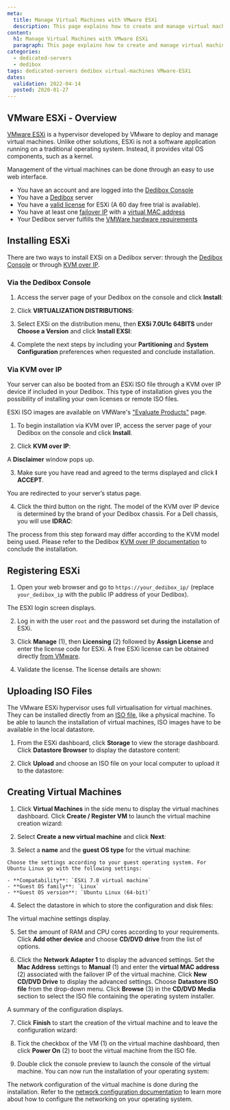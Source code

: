 ```yaml
---
meta:
  title: Manage Virtual Machines with VMware ESXi
  description: This page explains how to create and manage virtual machines on Dedibox using the Hypervisor VMware ESXi.
content:
  h1: Manage Virtual Machines with VMware ESXi
  paragraph: This page explains how to create and manage virtual machines on Dedibox using the Hypervisor VMware ESXi.
categories:
  - dedicated-servers
  - dedibox
tags: dedicated-servers dedibox virtual-machines VMware-ESXi
dates:
  validation: 2022-04-14
  posted: 2020-01-27
---
```


## VMware ESXi - Overview

[VMware ESXi](https://www.vmware.com/products/esxi-and-esx.html) is a hypervisor developed by VMware to deploy and manage virtual machines. Unlike other solutions, ESXi is not a software application running on a traditional operating system. Instead, it provides vital OS components, such as a kernel.

Management of the virtual machines can be done through an easy to use web interface.

<Message type="requirement">

- You have an account and are logged into the [Dedibox Console](https://console.online.net)
- You have a [Dedibox](http://www.scaleway.com/en/dedibox) server
- You have a [valid license](https://my.vmware.com/en/group/vmware/evalcenter?p=free-esxi7&lp=default) for ESXi (A 60 day free trial is available).
- You have at least one [failover IP](/dedibox-network/ip-failover/concepts#failover-ips) with a [virtual MAC address](/dedibox-network/ip-failover/concepts#virtual-mac-address)
- Your Dedibox server fulfills the [VMWare hardware requirements](https://docs.vmware.com/en/VMware-vSphere/7.0/com.vmware.esxi.upgrade.doc/GUID-DEB8086A-306B-4239-BF76-E354679202FC.html)

</Message>

## Installing ESXi

There are two ways to install EXSi on a Dedibox server: through the [Dedibox Console](https://console.online.net/en/login) or through [KVM over IP](https://en.wikipedia.org/wiki/KVM_switch#KVM_over_IP_(IPKVM)).

### Via the Dedibox Console

1. Access the server page of your Dedibox on the console and click **Install**:

  <Lightbox src="scaleway-click-on-install.webp" width="800" alt="" />

2. Click **VIRTUALIZATION DISTRIBUTIONS**:
  <Lightbox src="scaleway-virtualizaton-distributions.webp" width="800" alt="" />

3. Select EXSi on the distribution menu, then **EXSi 7.0U1c 64BITS** under **Choose a Version** and click **Install EXSI**:
  <Lightbox src="scaleway-install-exsi.webp" width="800" alt="" />

4. Complete the next steps by including your **Partitioning** and **System Configuration** preferences when requested and conclude installation.

### Via KVM over IP

Your server can also be booted from an ESXi ISO file through a KVM over IP device if included in your Dedibox. This type of installation gives you the possibility of installing your own licenses or remote ISO files.

ESXi ISO images are available on VMWare's ["Evaluate Products"](https://www.vmware.com/try-vmware.html) page.

1. To begin installation via KVM over IP, access the server page of your Dedibox on the console and click **Install**.

2. Click **KVM over IP**:

  <Lightbox src="scaleway-kvm-over-ip.webp" width="800" alt="" />

  A **Disclaimer** window pops up. 
  
3. Make sure you have read and agreed to the terms displayed and click **I ACCEPT**.

  <Lightbox src="scaleway-disclaimer.webp" width="600" alt="" />

  You are redirected to your server’s status page. 
  
4. Click the third button on the right. The model of the KVM over IP device is determined by the brand of your Dedibox chassis. For a Dell chassis, you will use **IDRAC**:

  <Lightbox src="scaleway-idrac.webp" width="800" alt="" />

The process from this step forward may differ according to the KVM model being used. Please refer to the Dedibox [KVM over IP documentation](https://documentation.online.net/fr/dedicated-server/operating-system/custom-install/start) to conclude the installation.

## Registering ESXi

1. Open your web browser and go to `https://your_dedibox_ip/` (replace `your_dedibox_ip` with the public IP address of your Dedibox).

  The ESXI login screen displays. 
  
2. Log in with the user `root` and the password set during the installation of ESXi.

  <Lightbox src="scaleway-vmware_login.webp" width="800" alt="" />

3. Click **Manage** (1), then **Licensing** (2) followed by **Assign License** and enter the license code for ESXi. A free ESXi license can be obtained directly [from VMware](https://my.vmware.com/en/group/vmware/evalcenter?p=free-esxi7&lp=default).

  <Lightbox src="scaleway-vmware_assign_license.webp" width="800" alt="" />

4. Validate the license. The license details are shown:

  <Lightbox src="scaleway-vmware_license_added.webp" width="800" alt="" />

## Uploading ISO Files

The VMware ESXi hypervisor uses full virtualisation for virtual machines. They can be installed directly from an [ISO file](https://en.wikipedia.org/wiki/ISO_image), like a physical machine. To be able to launch the installation of virtual machines, ISO images have to be available in the local datastore.

1. From the ESXi dashboard, click **Storage** to view the storage dashboard. Click **Datastore Browser** to display the datastore content:

  <Lightbox src="scaleway-vmware_datastore_dashboard.webp" width="800" alt="" />

2. Click **Upload** and choose an ISO file on your local computer to upload it to the datastore:

  <Lightbox src="scaleway-vmware_datastore_upload.webp" width="800" alt="" />

## Creating Virtual Machines

1. Click **Virtual Machines** in the side menu to display the virtual machines dashboard. Click **Create / Register VM** to launch the virtual machine creation wizard:

  <Lightbox src="scaleway-vmware_create_vm.webp" width="800" alt="" />

2. Select **Create a new virtual machine** and click **Next**:

  <Lightbox src="scaleway-vmware_create_vm_01.webp" width="800" alt="" />

3. Select a **name** and the **guest OS type** for the virtual machine:

  <Lightbox src="scaleway-vmware_create_vm_02.webp" width="800" alt="" />

    Choose the settings according to your guest operating system. For Ubuntu Linux go with the following settings:

    - **Compatability**: `ESXi 7.0 virtual machine`
    - **Guest OS family**: `Linux`
    - **Guest OS version**: `Ubuntu Linux (64-bit)`

4. Select the datastore in which to store the configuration and disk files:

  <Lightbox src="scaleway-vmware_create_vm_04_add_cdrom.webp" width="800" alt="" />

  The virtual machine settings display. 
  
5. Set the amount of RAM and CPU cores according to your requirements. Click **Add other device** and choose **CD/DVD drive** from the list of options.

6. Click the **Network Adapter 1** to display the advanced settings. Set the **Mac Address** settings to **Manual** (1) and enter the **virtual MAC address** (2) associated with the failover IP of the virtual machine. Click **New CD/DVD Drive** to display the advanced settings. Choose **Datastore ISO file** from the drop-down menu. Click **Browse** (3) in the **CD/DVD Media** section to select the ISO file containing the operating system installer.

  <Lightbox src="scaleway-vmware_create_vm_04_vmac_iso.webp" width="800" alt="" />

  A summary of the configuration displays. 
  
7. Click **Finish** to start the creation of the virtual machine and to leave the configuration wizard:

  <Lightbox src="scaleway-vmware_create_vm_05.webp" width="800" alt="" />

8. Tick the checkbox of the VM (1) on the virtual machine dashboard, then click **Power On** (2) to boot the virtual machine from the ISO file.

  <Lightbox src="scaleway-vmware_start_vm.webp" width="800" alt="" />

9. Double click the console preview to launch the console of the virtual machine. You can now run the installation of your operating system:

  <Lightbox src="scaleway-vmware_install_os.webp" width="800" alt="" />  

The network configuration of the virtual machine is done during the installation. Refer to the [network configuration documentation](/dedibox-network/ip-failover/quickstart/) to learn more about how to configure the networking on your operating system.
